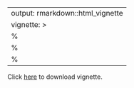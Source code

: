 
---
output: rmarkdown::html_vignette
vignette: >
  %\VignetteIndexEntry{vignette frame}
  %\VignetteEngine{knitr::rmarkdown}
  %\VignetteEncoding{UTF-8}
---

Click [here](https://bioconductor.org/packages/devel/bioc/vignettes/semisup/inst/doc/semisup.pdf) to download vignette.

<div>
<object data="https://bioconductor.org/packages/devel/bioc/vignettes/semisup/inst/doc/semisup.pdf" type="application/pdf" width="100%" height="500px">
</object>
</div>

